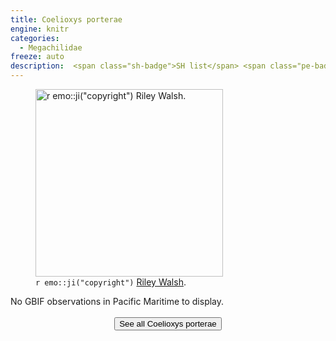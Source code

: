 ```yaml
---
title: Coelioxys porterae
engine: knitr
categories:
  - Megachilidae
freeze: auto
description:  <span class="sh-badge">SH list</span> <span class="pe-badge">PM Evidence</span>
---
```

![`r emo::ji("copyright")` [Riley Walsh ](https://inaturalist.ca/photos/86243480/).](https://inaturalist-open-data.s3.amazonaws.com/photos/86243480/large.jpg){height=300}



No GBIF observations in Pacific Maritime to display.
<br><br>
<center>


<a href="https://inaturalist.ca/observations?place_id=any&quality_grade=research&subview=map&taxon_id=626637"><button type="button" class="btn btn-secondary">See all Coelioxys porterae <i class="fa-solid fa-arrow-up-right-from-square"></i> </button></a>
</center>
